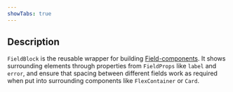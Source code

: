 ```yaml
---
showTabs: true
---
```


## Description

`FieldBlock` is the reusable wrapper for building [Field-components](/uilib/extensions/forms/Field). It shows surrounding elements through properties from `FieldProps` like `label` and `error`, and ensure that spacing between different fields work as required when put into surrounding components like `FlexContainer` or `Card`.
